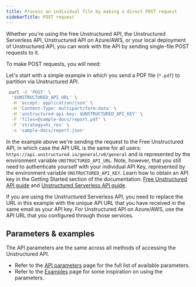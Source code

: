 ```yaml
---
title: Process an individual file by making a direct POST request
sidebarTitle: POST request
---
```


Whether you're using the free Unstructured API, the Unstructured Serverless API, Unstructured API on Azure/AWS, or your local
deployment of Unstructured API, you can work with the API by sending single-file POST requests to it. 


<UseIngestInstead />

To make POST requests, you will need:


<SharedAPIKeyURL />

Let's start with a simple example in which you send a PDF file (`*.pdf`) to partition via Unstructured API. 

```bash
 curl -X 'POST' \
  '$UNSTRUCTURED_API_URL' \
  -H 'accept: application/json' \
  -H 'Content-Type: multipart/form-data' \
  -H 'unstructured-api-key: $UNSTRUCTURED_API_KEY' \
  -F 'files=@sample-docs/report.pdf' \
  -F 'strategy=hi_res' \
  -o 'sample-docs/report.json'
```

In the example above we're sending the request to the Free Unstructured API, in which case the API URL is the same for all
users: `https://api.unstructured.io/general/v0/general` and is represented by the environment variable `UNSTRUCTURED_API_URL`. Note, however, that you still need to authenticate yourself with
your individual API Key, represented by the environment variable `UNSTRUCTURED_API_KEY`. Learn how to obtain an API key in the Getting Started section of the documentation:
[Free Unstructured API guide](/api-reference/api-services/free-api) and [Unstructured Serverless API guide](/api-reference/api-services/saas-api-development-guide).

If you are using the Unstructured Serverless API, you need to replace the URL in this example with the unique API URL that you have
received in the same email as your API key. For Unstructured API on Azure/AWS, use the API URL that you
configured through those services.

## Parameters & examples

The API parameters are the same across all methods of accessing the Unstructured API.

* Refer to the [API parameters](/api-reference/api-services/api-parameters) page for the full list of available parameters.
* Refer to the [Examples](/api-reference/api-services/examples) page for some inspiration on using the parameters.

[//]: # (TODO: when we have the concepts page shared across products, link it from here for the users to learn about partition strategies, chunking strategies and other important shared concepts)
